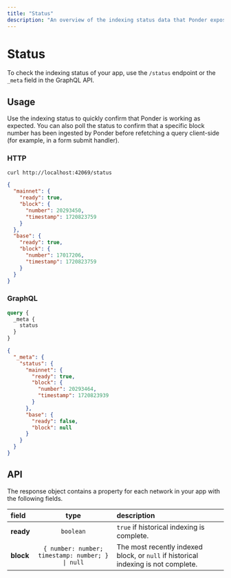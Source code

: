 ```yaml
---
title: "Status"
description: "An overview of the indexing status data that Ponder exposes."
---
```



# Status

To check the indexing status of your app, use the `/status` endpoint or the `_meta` field in the GraphQL API.

## Usage

Use the indexing status to quickly confirm that Ponder is working as expected. You can also poll the status to confirm that a specific block number has been ingested by Ponder before refetching a query client-side (for example, in a form submit handler).

### HTTP

<div className="code-columns">

```bash filename="Request"
curl http://localhost:42069/status
```

```json filename="Response"
{
  "mainnet": {
    "ready": true,
    "block": {
      "number": 20293450,
      "timestamp": 1720823759
    }
  },
  "base": {
    "ready": true,
    "block": {
      "number": 17017206,
      "timestamp": 1720823759
    }
  }
}
```

</div>

### GraphQL

<div className="code-columns">

```graphql filename="Query"
query {
  _meta {
    status
  }
}
```

```json filename="Result"
{
  "_meta": {
    "status": {
      "mainnet": {
        "ready": true,
        "block": {
          "number": 20293464,
          "timestamp": 1720823939
        }
      },
      "base": {
        "ready": false,
        "block": null
      }
    }
  }
}
```

</div>

## API

The response object contains a property for each network in your app with the following fields.

| field     |                       type                       | description                                                                        |
| :-------- | :----------------------------------------------: | :--------------------------------------------------------------------------------- |
| **ready** |                    `boolean`                     | `true` if historical indexing is complete.                                         |
| **block** | `{ number: number; timestamp: number; } \| null` | The most recently indexed block, or `null` if historical indexing is not complete. |
